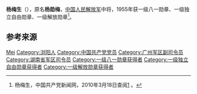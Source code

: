 {{noteTA
|1=zh-hans:蒋介石;zh-hk:蒋介石;zh-tw:蒋中正;
|2=zh-hans:斯大林;zh-hk:史太林;zh-tw:史達林;
|3=zh-cn:朝鲜战争; zh-sg:韩战; zh-tw:韓戰; zh-hk:韓戰;}}
{{Infobox_officeholder
| name = 杨梅生
| image name = Yang Meisheng.jpg
| width = 200
| now = 
| period = 
| Sex =
| different name =
| party = {{中国共产党}}
| nationality = {{PRC}}
| Native place =
| date of birth = 1905年1月13日
| place of birth = {{QIN}}[[湖南省|湖南省]][[浏阳市|浏阳县]]张坊镇虎坳村
| date of death = {{death date and age|1978|1|9|1905|1|13}}
| place of death = {{PRC}}[[广州|广州]]
| religion = [[共产主义|共产主义]]
| spouse = 
| relatives = 
| educate = 
* 1936年12月，抗日红军大学
| past =
* 湘赣军区独立第9师第43团政治委员
* 红9军团第3师第8团团长、师长
* 红32军第7团团长
* 四川抗日义勇军总指挥部参谋长
* 八路军总部警卫科科长
* [[新四军江北指挥部|新四军江北指挥部]]副参谋长
* 淮南津浦路东联防司令部司令员
* 晋察冀军区冀晋纵队副司令员
* 热河军区副司令员、代理司令员
* 牡丹江军区、合江军区司令员
* 东北民主联军第9纵队副司令员，第四野战军第46军副军长
* 中国人民解放军第46军军长
* 湖南军区副司令员、司令员
* 1961年4月，广州军区副司令员
| work =
}}
'''杨梅生'''（{{bd|1905年|1月13日|1978年|1月9日}}），原名'''杨勋梅'''，[[中国人民解放军|中国人民解放军]]中将，1955年获一级八一勋章、一级独立自由勋章、一级解放勋章<ref name="官方">杨梅生，中国共产党新闻网，2010年3月18日查阅[http://dangshi.people.com.cn/GB/165617/165618/166491/167908/9975100.html] {{Wayback|url=http://dangshi.people.com.cn/GB/165617/165618/166491/167908/9975100.html |date=20190509040403 }}。</ref>。

== 参考来源 ==
{{reflist}}

{{中国军事人物小作品}}
{{中國人民解放軍開國中將}}

{{Authority control}}
{{DEFAULTSORT:Yang杨}}
[[Category:杨姓|Mei]]
[[Category:浏阳人|Category:浏阳人]]
[[Category:中国共产党党员|Category:中国共产党党员]]
[[Category:广州军区副司令员|Category:广州军区副司令员]]
[[Category:湖南省军区司令员|Category:湖南省军区司令员]]
[[Category:一级八一勋章获得者|Category:一级八一勋章获得者]]
[[Category:一级独立自由勋章获得者|Category:一级独立自由勋章获得者]]
[[Category:一级解放勋章获得者|Category:一级解放勋章获得者]]